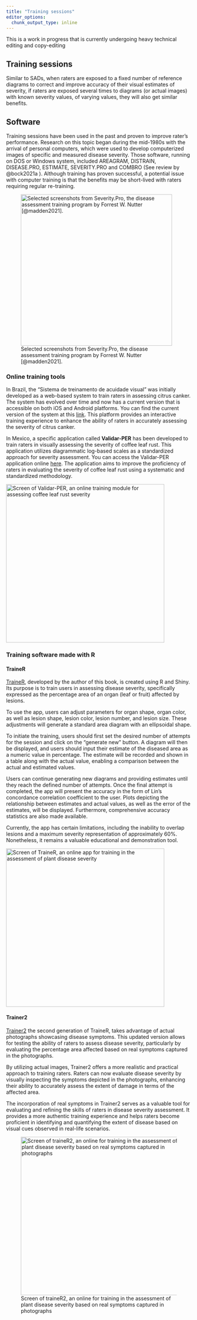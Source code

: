 ```yaml
---
title: "Training sessions"
editor_options: 
  chunk_output_type: inline
---
```


::: {.callout-note appearance="simple"}
This is a work in progress that is currently undergoing heavy technical editing and copy-editing
:::

## Training sessions

Similar to SADs, when raters are exposed to a fixed number of reference diagrams to correct and improve accuracy of their visual estimates of severity, if raters are exposed several times to diagrams (or actual images) with known severity values, of varying values, they will also get similar benefits.

## Software

Training sessions have been used in the past and proven to improve rater's performance. Research on this topic began during the mid-1980s with the arrival of personal computers, which were used to develop computerized images of specific and measured disease severity. Those software, running on DOS or Windows system, included AREAGRAM, DISTRAIN, DISEASE.PRO, ESTIMATE, SEVERITY.PRO and COMBRO (See review by @bock2021a ). Although training has proven successful, a potential issue with computer training is that the benefits may be short-lived with raters requiring regular re-training.

![Selected screenshots from Severity.Pro, the disease assessment training program by Forrest W. Nutter [@madden2021].](imgs/severitypro.png){#fig-severitypro style="float:left; margin-right: 30px" width="411"}

### Online training tools

In Brazil, the "Sistema de treinamento de acuidade visual" was initially developed as a web-based system to train raters in assessing citrus canker. The system has evolved over time and now has a current version that is accessible on both iOS and Android platforms. You can find the current version of the system at this [link](http://sitav.pga.uem.br/index.php?menu=app). This platform provides an interactive training experience to enhance the ability of raters in accurately assessing the severity of citrus canker.

In Mexico, a specific application called **Validar-PER** has been developed to train raters in visually assessing the severity of coffee leaf rust. This application utilizes diagrammatic log-based scales as a standardized approach for severity assessment. You can access the Validar-PER application online [here](http://royacafe.lanref.org.mx/ValidarPer/app/index.php). The application aims to improve the proficiency of raters in evaluating the severity of coffee leaf rust using a systematic and standardized methodology.


[![Screen of Validar-PER, an online training module for assessing coffee leaf rust severity](imgs/validar-per.png){#fig-validar width="430"}](http://royacafe.lanref.org.mx/ValidarPer/app/index.php)

### Training software made with R

#### TraineR

[TraineR](https://edelponte.shinyapps.io/traineR/), developed by the author of this book, is created using R and Shiny. Its purpose is to train users in assessing disease severity, specifically expressed as the percentage area of an organ (leaf or fruit) affected by lesions.

To use the app, users can adjust parameters for organ shape, organ color, as well as lesion shape, lesion color, lesion number, and lesion size. These adjustments will generate a standard area diagram with an ellipsoidal shape.

To initiate the training, users should first set the desired number of attempts for the session and click on the "generate new" button. A diagram will then be displayed, and users should input their estimate of the diseased area as a numeric value in percentage. The estimate will be recorded and shown in a table along with the actual value, enabling a comparison between the actual and estimated values.

Users can continue generating new diagrams and providing estimates until they reach the defined number of attempts. Once the final attempt is completed, the app will present the accuracy in the form of Lin's concordance correlation coefficient to the user. Plots depicting the relationship between estimates and actual values, as well as the error of the estimates, will be displayed. Furthermore, comprehensive accuracy statistics are also made available.

Currently, the app has certain limitations, including the inability to overlap lesions and a maximum severity representation of approximately 60%. Nonetheless, it remains a valuable educational and demonstration tool.

[![Screen of TraineR, an online app for training in the assessment of plant disease severity](imgs/trainer.png){#fig-trainer width="430"}](https://edelponte.shinyapps.io/traineR/)

#### Trainer2

[Trainer2](https://delponte.shinyapps.io/traineR2/) the second generation of TraineR, takes advantage of actual photographs showcasing disease symptoms. This updated version allows for testing the ability of raters to assess disease severity, particularly by evaluating the percentage area affected based on real symptoms captured in the photographs.

By utilizing actual images, Trainer2 offers a more realistic and practical approach to training raters. Raters can now evaluate disease severity by visually inspecting the symptoms depicted in the photographs, enhancing their ability to accurately assess the extent of damage in terms of the affected area.

The incorporation of real symptoms in Trainer2 serves as a valuable tool for evaluating and refining the skills of raters in disease severity assessment. It provides a more authentic training experience and helps raters become proficient in identifying and quantifying the extent of disease based on visual cues observed in real-life scenarios.

![Screen of traineR2, an online for training in the assessment of plant disease severity based on real symptoms captured in photographs](imgs/trainer2.png){#fig-trainer2 width="430"}
